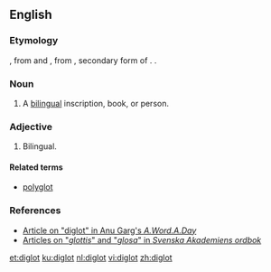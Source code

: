 ==English==

===Etymology===
{{borrowing|grc|δίγλωττις||two-tongued|lang=en}}, from {{m|grc|δίς||two}} and {{m|grc|γλωττίς}}, from {{m|grc|γλῶττα}}, secondary form of {{m|grc|γλῶσσα||tongue, language}}. {{confix|di|glot|lang=en}}.

===Noun===
{{en-noun}}

# A [[bilingual]] inscription, book, or person.

===Adjective===
{{en-adj|-}}

# Bilingual.

====Related terms====
* [[polyglot]]

===References===
* [http://wordsmith.org/words/diglot.html Article on "diglot" in Anu Garg's ''A.Word.A.Day'']
* [http://g3.spraakdata.gu.se/saob/ Articles on "''glottis''" and "''glosa''" in ''Svenska Akademiens ordbok'']

[[et:diglot]]
[[ku:diglot]]
[[nl:diglot]]
[[vi:diglot]]
[[zh:diglot]]